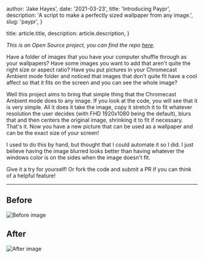 
  author: 'Jake Hayes',
  date: '2021-03-23',
  title: 'Introducing Paypr',
  description: 'A script to make a perfectly sized wallpaper from any image.',
  slug: 'paypr',
}

  title: article.title,
  description: article.description,
}


_This is an Open Source project, you can find the repo [here](https://github.com/thejayhaykid/paypr)._

Have a folder of images that you have your computer shuffle through as your wallpapers? Have some images you want to add that aren't quite the right size or aspect ratio? Have you put pictures in your Chromecast Ambient mode folder and noticed that images that don't quite fit have a cool affect so that it fits on the screen and you can see the whole image?

Well this project aims to bring that simple thing that the Chromecast Ambient mode does to any image. If you look at the code, you will see that it is very simple. All it does it take the image, copy it stretch it to fit whatever resolution the user decides (with FHD 1920x1080 being the default), blurs that and then centers the original image, shrinking it to fit if necessary. That's it. Now you have a new picture that can be used as a wallpaper and can be the exact size of your screen!

I used to do this by hand, but thought that I could automate it so I did. I just believe having the image blurred looks better than having whatever the windows color is on the sides when the image doesn't fit.

Give it a try for yourself! Or fork the code and submit a PR if you can think of a helpful feature!

---

## Before

<Image src={before} alt="Before image" />

## After

<Image src={after} alt="After image" />
